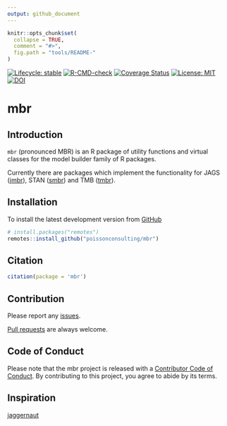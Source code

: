 ```yaml
---
output: github_document
---
```


<!-- README.md is generated from README.Rmd. Please edit that file -->

```r
knitr::opts_chunk$set(
  collapse = TRUE,
  comment = "#>",
  fig.path = "tools/README-"
)
```

<!-- badges: start -->
[![Lifecycle: stable](https://img.shields.io/badge/lifecycle-stable-brightgreen.svg)](https://lifecycle.r-lib.org/articles/stages.html#stable)
[![R-CMD-check](https://github.com/poissonconsulting/mbr/workflows/R-CMD-check/badge.svg)](https://github.com/poissonconsulting/mbr/actions)
[![Coverage Status](https://img.shields.io/codecov/c/github/poissonconsulting/mbr/master.svg)](https://codecov.io/github/poissonconsulting/mbr?branch=master)
[![License: MIT](https://img.shields.io/badge/License-MIT-green.svg)](https://opensource.org/licenses/MIT)
[![DOI](https://zenodo.org/badge/DOI/10.5281/zenodo.1162349.svg)](https://doi.org/10.5281/zenodo.1162349)
<!-- badges: end -->

# mbr

## Introduction

`mbr` (pronounced MBR) is an R package of utility functions and virtual classes for the model builder family of R packages.

Currently there are packages which implement the functionality for JAGS ([jmbr](https://github.com/poissonconsulting/jmbr)), STAN ([smbr](https://github.com/poissonconsulting/smbr)) and TMB ([tmbr](https://github.com/poissonconsulting/tmbr)).

## Installation

To install the latest development version from [GitHub](https://github.com/poissonconsulting/mbr)
```r
# install.packages("remotes")
remotes::install_github("poissonconsulting/mbr")
```

## Citation

```r
citation(package = 'mbr')
```

## Contribution

Please report any [issues](https://github.com/poissonconsulting/mbr/issues).

[Pull requests](https://github.com/poissonconsulting/mbr/pulls) are always welcome.

## Code of Conduct

Please note that the mbr project is released with a [Contributor Code of Conduct](https://contributor-covenant.org/version/2/0/CODE_OF_CONDUCT.html). By contributing to this project, you agree to abide by its terms.


## Inspiration

[jaggernaut](https://github.com/poissonconsulting/jaggernaut)
